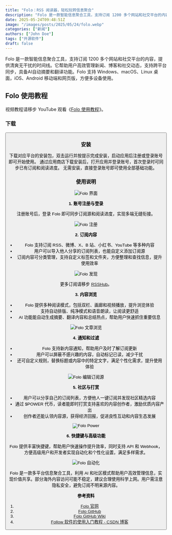 ```yaml
---
title: "Folo：RSS 阅读器，轻松玩转信息聚合"
description: "Folo 是一款智能信息聚合工具，支持订阅 1200 多个网站和社交平台的内容，提供清爽无干扰的时间线。它帮助用户高效管理新闻、博客和社交动态，支持跨平台同步，具备AI自动摘要和翻译功能。Folo 支持 Windows、macOS、Linux 桌面，iOS、Android 移动端和网页版，方便多设备使用。"
date: 2025-05-24T09:48:51Z
image: "/images/posts/2025/05/24/folo.webp"
categories: ["新闻"]
authors: ["John Doe"]
tags: ["开源软件"]
draft: false
---
```


Folo 是一款智能信息聚合工具，支持订阅 1200 多个网站和社交平台的内容，提供清爽无干扰的时间线。它帮助用户高效管理新闻、博客和社交动态，支持跨平台同步，具备AI自动摘要和翻译功能。Folo 支持 Windows、macOS、Linux 桌面，iOS、Android 移动端和网页版，方便多设备使用。

## Folo 使用教程

<Notice type="note">视频教程请移步 YouTube 观看《[Folo 使用教程](https://youtu.be/ympM05ngoCE)》。</Notice>

### 下载

<Button label="Folo 下载" link="https://follow.is/download" style="solid" />

### 安装

<Tabs client:load>
   <Tab name="桌面端"> 
      下载对应平台的安装包，双击运行并按提示完成安装，启动应用后注册或登录账号即可开始使用。
   </Tab>
   <Tab name="移动端">
      通过应用商店下载安装后，打开应用并登录账号，首次登录时可同步已有订阅和阅读进度。
   </Tab>
   <Tab name="网页端">
      无需安装，直接登录账号即可使用全部基础功能。
   </Tab>
</Tabs>

### 使用说明

<Image
   src="/images/posts/2025/05/24/folo-gui.webp"
   alt="Folo 界面"
/>

**1. 账号注册与登录**

注册账号后，登录 Folo 即可同步订阅源和阅读进度，实现多端无缝衔接。

<Image
   src="/images/posts/2025/05/24/folo-zhu-ce.webp"
   alt="Folo 注册"
/>

**2. 订阅内容**

- Folo 支持订阅 RSS、微博、X、B 站、小红书、YouTube 等多种内容
- 用户可以导入他人分享的订阅列表，也能自定义添加订阅源
- 订阅内容可分类管理，支持自定义标签和文件夹，方便整理和查找信息，提升使用效率

<Image
   src="/images/posts/2025/05/24/folo-fa-xian.webp"
   alt="Folo 发现"
/>

<Notice type="note">更多订阅请移步 [RSSHub](https://docs.rsshub.app/zh/)。</Notice>

**3. 内容浏览**

- Folo 提供多种阅读模式，包括双栏、画廊和视频播放，提升浏览体验
- 支持自动排版、纯净模式和语音朗读，让阅读更舒适
- AI 功能能自动生成摘要、翻译内容和总结热点，帮助用户快速抓住重要信息

<Image
   src="/images/posts/2025/05/24/folo-wen-zhang-liu-lan.webp"
   alt="Folo 文章浏览"
/>

**4. 通知和过滤**

- Folo 支持新内容通知，帮助用户及时了解订阅更新
- 用户可以屏蔽不感兴趣的内容，自动标记已读，减少干扰
- 还可自定义规则，替换标题或内容中的特定文字，满足个性化需求，提升使用体验

<Image
   src="/images/posts/2025/05/24/folo-bian-ji-ding-yue-yuan.webp"
   alt="Folo 编辑订阅源"
/>

**5. 社区与打赏**

- 用户可以分享自己的订阅列表，方便他人一键订阅并发现社区精选内容
- 通过 $POWER 代币，读者能即时打赏支持喜欢的内容创作者，激励优质内容产出
- 创作者还能认领内容源，获得经济回报，促进良性互动和内容生态发展

<Image
   src="/images/posts/2025/05/24/folo-power.webp"
   alt="Folo Power"
/>

**6. 快捷键与高级功能**

Folo 提供丰富快捷键，帮助用户快速操作提升效率，同时支持 API 和 Webhook，方便高级用户和开发者实现自动化和个性化设置，满足多样需求。

<Image
   src="/images/posts/2025/05/24/folo-zi-dong-hua.webp"
   alt="Folo 自动化"
/>

Folo 是一款多平台信息聚合工具，利用 AI 和社区模式帮助用户高效管理信息，实现价值共享。部分海外内容访问可能不稳定，建议合理使用科学上网。用户需注意隐私安全，避免订阅不明来源内容。

**参考资料**

1. [Folo 官网](https://follow.is/)
2. [Folo GitHub](https://github.com/RSSNext/Folo)
3. [Folo GitHub Wiki](https://github.com/RSSNext/Folo/wiki)
4. [Follow 软件的使用入门教程 - CSDN 博客](https://blog.csdn.net/qq_45675378/article/details/143573066)